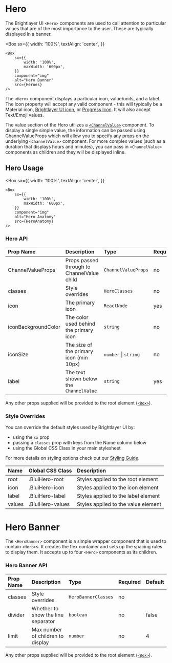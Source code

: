 


# Hero

The Brightlayer UI `<Hero>` components are used to call attention to particular values that are of the most importance to the user. These are typically displayed in a banner.

<Box
    sx={{
        width: '100%',
        textAlign: 'center',
    }}
>
    <Box
        sx={{
            width: '100%',
            maxWidth: '600px',
        }}
        component="img"
        alt="Hero Banner"
        src={Heroes}
    />
</Box>

The `<Hero>` component displays a particular icon, value/units, and a label. The icon property will accept any valid component - this will typically be a Material icon, [Brightlayer UI icon](https://github.com/brightlayer-ui/icons), or [Progress Icon](https://github.com/brightlayer-ui/progress-icons/tree/master). It will also accept Text/Emoji values.

The value section of the Hero utilizes a [`<ChannelValue>`](/components/channel-value/api-docs) component. To display a single simple value, the information can be passed using ChannelValueProps which will allow you to specify any props on the underlying `<ChannelValue>` component. For more complex values (such as a duration that displays hours and minutes), you can pass in `<ChannelValue>` components as children and they will be displayed inline.

## Hero Usage

<Box
    sx={{
        width: '100%',
        textAlign: 'center',
    }}
>
    <Box
        sx={{
            width: '100%',
            maxWidth: '600px',
        }}
        component="img"
        alt="Hero Anatomy"
        src={HeroAnatomy}
    />
</Box>

### Hero API

<Box>

| Prop Name           | Description                                | Type                 | Required | Default       |
| :------------------ | :----------------------------------------- | :------------------- | :------- | :------------ |
| ChannelValueProps   | Props passed through to ChannelValue child | `ChannelValueProps`  | no       |               |
| classes             | Style overrides                            | `HeroClasses`        | no       |               |
| icon                | The primary icon                           | `ReactNode`          | yes      |               |
| iconBackgroundColor | The color used behind the primary icon     | `string`             | no       | 'transparent' |
| iconSize            | The size of the primary icon (min 10px)    | `number` \| `string` | no       | 36            |
| label               | The text shown below the `ChannelValue`    | `string`             | yes      |               |

</Box>

Any other props supplied will be provided to the root element ([`<Box>`](https://mui.com/material-ui/api/box/)).

### Style Overrides

You can override the default styles used by Brightlayer UI by:

-   using the `sx` prop
-   passing a `classes` prop with keys from the Name column below
-   using the Global CSS Class in your main stylesheet

For more details on styling options check out our [Styling Guide](https://github.com/brightlayer-ui/react-component-library/blob/master/docs/StyleOverridesGuide.md).

<Box>

| Name   | Global CSS Class | Description                         |
| :----- | :--------------- | :---------------------------------- |
| root   | .BluiHero-root   | Styles applied to the root element  |
| icon   | .BluiHero-icon   | Styles applied to the icon element  |
| label  | .BluiHero-label  | Styles applied to the label element |
| values | .BluiHero-values | Styles applied to the value element |

</Box>

# Hero Banner

The `<HeroBanner>` component is a simple wrapper component that is used to contain `<Hero>`s. It creates the flex container and sets up the spacing rules to display them. It accepts up to four `<Hero>` components as its children.

### Hero Banner API

<Box>

| Prop Name | Description                        | Type                | Required | Default |
| :-------- | :--------------------------------- | :------------------ | :------- | :------ |
| classes   | Style overrides                    | `HeroBannerClasses` | no       |         |
| divider   | Whether to show the line separator | `boolean`           | no       | false   |
| limit     | Max number of children to display  | `number`            | no       | 4       |

</Box>

Any other props supplied will be provided to the root element ([`<Box>`](https://mui.com/material-ui/api/box/)).
